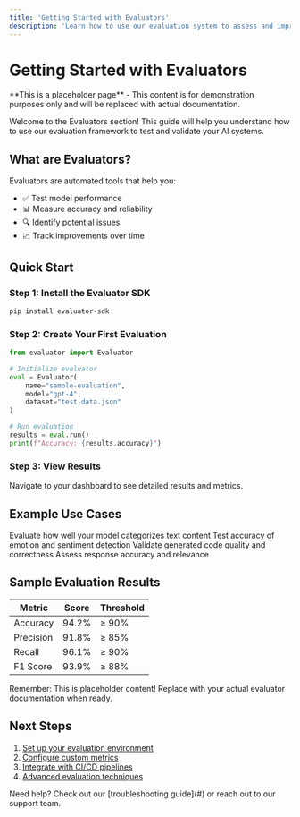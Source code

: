 ```yaml
---
title: 'Getting Started with Evaluators'
description: 'Learn how to use our evaluation system to assess and improve your AI models'
---
```


# Getting Started with Evaluators

<Warning>
  **This is a placeholder page** - This content is for demonstration purposes only and will be replaced with actual documentation.
</Warning>

Welcome to the Evaluators section! This guide will help you understand how to use our evaluation framework to test and validate your AI systems.

## What are Evaluators?

Evaluators are automated tools that help you:
- ✅ Test model performance
- 📊 Measure accuracy and reliability  
- 🔍 Identify potential issues
- 📈 Track improvements over time

## Quick Start

### Step 1: Install the Evaluator SDK

```bash
pip install evaluator-sdk
```

### Step 2: Create Your First Evaluation

```python
from evaluator import Evaluator

# Initialize evaluator
eval = Evaluator(
    name="sample-evaluation",
    model="gpt-4",
    dataset="test-data.json"
)

# Run evaluation
results = eval.run()
print(f"Accuracy: {results.accuracy}")
```

### Step 3: View Results

Navigate to your dashboard to see detailed results and metrics.

## Example Use Cases

<CardGroup cols={2}>
  <Card title="Text Classification" icon="tag">
    Evaluate how well your model categorizes text content
  </Card>
  <Card title="Sentiment Analysis" icon="heart">
    Test accuracy of emotion and sentiment detection
  </Card>
  <Card title="Code Generation" icon="code">
    Validate generated code quality and correctness
  </Card>
  <Card title="Question Answering" icon="question">
    Assess response accuracy and relevance
  </Card>
</CardGroup>

## Sample Evaluation Results

| Metric | Score | Threshold |
|--------|-------|-----------|
| Accuracy | 94.2% | ≥ 90% |
| Precision | 91.8% | ≥ 85% |
| Recall | 96.1% | ≥ 90% |
| F1 Score | 93.9% | ≥ 88% |

<Note>
  Remember: This is placeholder content! Replace with your actual evaluator documentation when ready.
</Note>

## Next Steps

1. [Set up your evaluation environment](#)
2. [Configure custom metrics](#)
3. [Integrate with CI/CD pipelines](#)
4. [Advanced evaluation techniques](#)

<Tip>
  Need help? Check out our [troubleshooting guide](#) or reach out to our support team.
</Tip> 